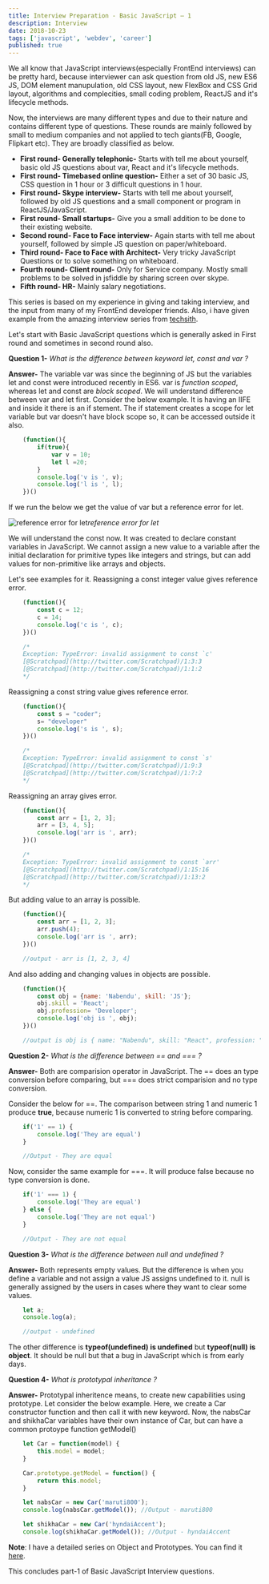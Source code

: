 ```yaml
---
title: Interview Preparation - Basic JavaScript — 1
description: Interview
date: 2018-10-23
tags: ['javascript', 'webdev', 'career']
published: true
---
```

We all know that JavaScript interviews(especially FrontEnd interviews) can be pretty hard, because interviewer can ask question from old JS, new ES6 JS, DOM element manupulation, old CSS layout, new FlexBox and CSS Grid layout, algorithms and complecities, small coding problem, ReactJS and it's lifecycle methods.

Now, the interviews are many different types and due to their nature and contains different type of questions. These rounds are mainly followed by small to medium companies and not applied to tech giants(FB, Google, Flipkart etc). They are broadly classified as below.
* **First round- Generally telephonic-** Starts with tell me about yourself, basic old JS questions about var, React and it's lifecycle methods.
* **First round- Timebased online question-** Either a set of 30 basic JS, CSS question in 1 hour or 3 difficult questions in 1 hour.
* **First round- Skype interview-** Starts with tell me about yourself, followed by old JS questions and a small component or program in ReactJS/JavaScript.
* **First round- Small startups-** Give you a small addition to be done to their existing website.
* **Second round- Face to Face interview-** Again starts with tell me about yourself, followed by simple JS question on paper/whiteboard.
* **Third round- Face to Face with Architect-** Very tricky JavaScript Questions or to solve something on whiteboard.
* **Fourth round- Client round-** Only for Service company. Mostly small problems to be solved in jsfiddle by sharing screen over skype.
* **Fifth round- HR-** Mainly salary negotiations.

This series is based on my experience in giving and taking interview, and the input from many of my FrontEnd developer friends. Also, i have given example from the amazing interview series from [techsith](https://www.youtube.com/watch?v=oxoFVqetl1E&list=PL7pEw9n3GkoWn5TcqAdmSzXcvC3d_tfAh).

Let's start with Basic JavaScript questions which is generally asked in First round and sometimes in second round also.

**Question 1-** *What is the difference between keyword let, const and var ?*

**Answer-** The variable var was since the beginning of JS but the variables let and const were introduced recently in ES6.
var is *function scoped*, whereas let and const are *block scoped*.
We will understand difference between var and let first. Consider the below example. It is having an IIFE and inside it there is an if stement. The if statement creates a scope for let variable but var doesn't have block scope so, it can be accessed outside it also.

```js
    (function(){
        if(true){
            var v = 10;
            let l =20;
        }
        console.log('v is ', v);
        console.log('l is ', l);
    })()
```
If we run the below we get the value of var but a reference error for let.

![reference error for let](https://cdn-images-1.medium.com/max/5760/1*EFqwTgVzhzun7BlLm7-WlA.png)*reference error for let*

We will understand the const now. It was created to declare constant variables in JavaScript. We cannot assign a new value to a variable after the initial declaration for primitive types like integers and strings, but can add values for non-primitive like arrays and objects.

Let's see examples for it. Reassigning a const integer value gives reference error.

```js
    (function(){
        const c = 12;
        c = 14;
        console.log('c is ', c);
    })()

    /*
    Exception: TypeError: invalid assignment to const `c'
    [@Scratchpad](http://twitter.com/Scratchpad)/1:3:3
    [@Scratchpad](http://twitter.com/Scratchpad)/1:1:2
    */
```
Reassigning a const string value gives reference error.

```js
    (function(){
        const s = "coder";
        s= "developer"
        console.log('s is ', s);
    })()

    /*
    Exception: TypeError: invalid assignment to const `s'
    [@Scratchpad](http://twitter.com/Scratchpad)/1:9:3
    [@Scratchpad](http://twitter.com/Scratchpad)/1:7:2
    */
```
Reassigning an array gives error.

```js
    (function(){
        const arr = [1, 2, 3];
        arr = [3, 4, 5];
        console.log('arr is ', arr);
    })()

    /*
    Exception: TypeError: invalid assignment to const `arr'
    [@Scratchpad](http://twitter.com/Scratchpad)/1:15:16
    [@Scratchpad](http://twitter.com/Scratchpad)/1:13:2
    */
```
But adding value to an array is possible.

```js
    (function(){
        const arr = [1, 2, 3];
        arr.push(4);
        console.log('arr is ', arr);
    })()

    //output - arr is [1, 2, 3, 4]
```
And also adding and changing values in objects are possible.

```js
    (function(){
        const obj = {name: 'Nabendu', skill: 'JS'};
        obj.skill = 'React';
        obj.profession= 'Developer';
        console.log('obj is ', obj);
    })()

    //output is obj is { name: "Nabendu", skill: "React", profession: "Developer" }
```
**Question 2-** *What is the difference between == and === ?*

**Answer-** Both are comparision operator in JavaScript. The == does an type conversion before comparing, but === does strict comparision and no type conversion.

Consider the below for ==. The comparison between string 1 and numeric 1 produce **true**, because numeric 1 is converted to string before comparing.
```js
    if('1' == 1) {
        console.log('They are equal')
    }

    //Output - They are equal
```
Now, consider the same example for ===. It will produce false because no type conversion is done.
```js
    if('1' === 1) {
        console.log('They are equal')
    } else {
        console.log('They are not equal')
    }

    //Output - They are not equal
```
**Question 3-** *What is the difference between null and undefined ?*

**Answer-** Both represents empty values. But the difference is when you define a variable and not assign a value JS assigns undefined to it. null is generally assigned by the users in cases where they want to clear some values.
```js
    let a;
    console.log(a);

    //output - undefined
```
The other difference is **typeof(undefined) is undefined** but **typeof(null) is object**. It should be null but that a bug in JavaScript which is from early days.

**Question 4-** *What is prototypal inheritance ?*

**Answer-** Prototypal inheritence means, to create new capabilities using prototype. Let consider the below example. Here, we create a Car constructor function and then call it with new keyword. Now, the nabsCar and shikhaCar variables have their own instance of Car, but can have a common protoype function getModel()
```js
    let Car = function(model) {
        this.model = model;
    }

    Car.prototype.getModel = function() {
        return this.model;
    }

    let nabsCar = new Car('maruti800');
    console.log(nabsCar.getModel()); //Output - maruti800

    let shikhaCar = new Car('hyndaiAccent');
    console.log(shikhaCar.getModel()); //Output - hyndaiAccent
```
**Note**: I have a detailed series on Object and Prototypes. You can find it [here](https://thewebdev.tech/ydkjs-objects-and-prototypes-1).

This concludes part-1 of Basic JavaScript Interview questions.